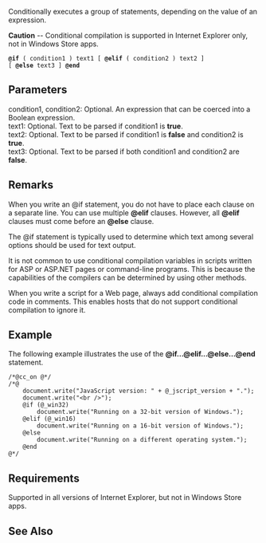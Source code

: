 Conditionally executes a group of statements, depending on the value of an expression.

'''Caution''' -- Conditional compilation is supported in Internet Explorer only, not in Windows Store apps.

 '''@if''' ( condition1 ) text1 [ '''@elif''' ( condition2 ) text2 ]
 [ '''@else''' text3 ] '''@end'''

==Parameters==
; condition1, condition2: Optional. An expression that can be coerced into a Boolean expression.
; text1: Optional. Text to be parsed if condition1 is '''true'''.
; text2: Optional. Text to be parsed if condition1 is '''false''' and condition2 is '''true'''.
; text3: Optional. Text to be parsed if both condition1 and condition2 are '''false'''.

==Remarks==
When you write an @if statement, you do not have to place each clause on a separate line. You can use multiple '''@elif''' clauses. However, all '''@elif''' clauses must come before an '''@else''' clause.

The @if statement is typically used to determine which text among several options should be used for text output.

It is not common to use conditional compilation variables in scripts written for ASP or ASP.NET pages or command-line programs. This is because the capabilities of the compilers can be determined by using other methods.

When you write a script for a Web page, always add conditional compilation code in comments. This enables hosts that do not support conditional compilation to ignore it.


==Example==
The following example illustrates the use of the '''@if...@elif...@else...@end''' statement.

 /*@cc_on @*/
 /*@
     document.write("JavaScript version: " + @_jscript_version + ".");
     document.write("&lt;br /&gt;");
     @if (@_win32)
         document.write("Running on a 32-bit version of Windows.");
     @elif (@_win16)
         document.write("Running on a 16-bit version of Windows.");
     @else
         document.write("Running on a different operating system.");
     @end
 @*/

==Requirements==
Supported in all versions of Internet Explorer, but not in Windows Store apps.


==See Also==

              

              

              

              
